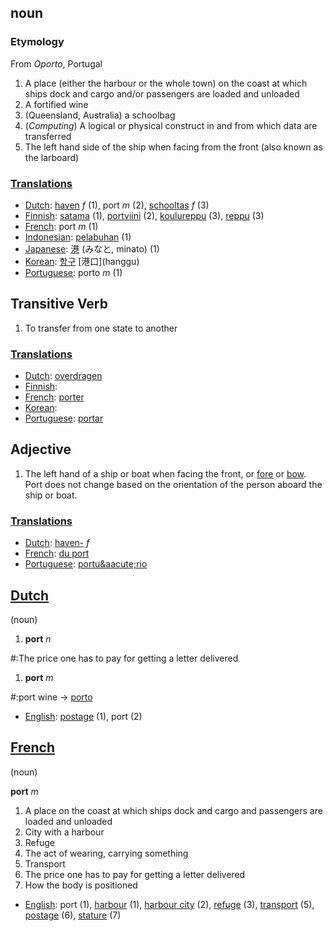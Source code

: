 ==noun==

===Etymology===

From ''Oporto'', Portugal

#A place (either the harbour or the whole town) on the coast at which ships dock and cargo and/or passengers are loaded and unloaded
#A fortified wine
#(Queensland, Australia) a schoolbag
#(''Computing'') A logical or physical construct in and from which data are transferred
#The left hand side of the ship when facing from the front (also known as the larboard)

===[[Translation]]s===

*[[Dutch]]: [[haven]] ''f'' (1), port ''m'' (2), [[schooltas]] ''f'' (3)
*[[Finnish]]: [[satama]] (1), [[portviini]] (2), [[koulureppu]] (3), [[reppu]] (3)
*[[French]]: port ''m'' (1)
*[[Indonesian]]: [[labuh|pelabuhan]] (1)
*[[Japanese]]: [[港]] (みなと, minato) (1)
*[[Korean]]: [[항구]] [港口](hanggu)
*[[Portuguese]]: porto ''m'' (1)

==Transitive Verb==

#To transfer from one state to another

===[[Translation]]s===

*[[Dutch]]: [[overdragen]]
*[[Finnish]]: [[]]
*[[French]]: [[porter]]
*[[Korean]]: [[]]
*[[Portuguese]]: [[portar]]

==Adjective==

#The left hand of a ship or boat when facing the front, or [[fore]] or [[bow]]. Port does not change based on the orientation of the person aboard the ship or boat.

===[[Translation]]s===

*[[Dutch]]: [[haven-]] ''f''
*[[French]]: [[du port]]
*[[Portuguese]]: [[portu&aacute;rio]]

==[[Dutch]]==

(noun)

#'''port''' ''n''

#:The price one has to pay for getting a letter delivered

#'''port''' ''m''

#:port wine -> [[porto]]

*[[English]]: [[postage]] (1), port (2)

==[[French]]==

(noun)

'''port''' ''m''

#A place on the coast at which ships dock and cargo and passengers are loaded and unloaded
#City with a harbour
#Refuge
#The act of wearing, carrying something
#Transport
#The price one has to pay for getting a letter delivered
#How the body is positioned

*[[English]]: port (1), [[harbour]] (1), [[harbour city]] (2), [[refuge]] (3), [[transport]] (5), [[postage]] (6), [[stature]] (7)